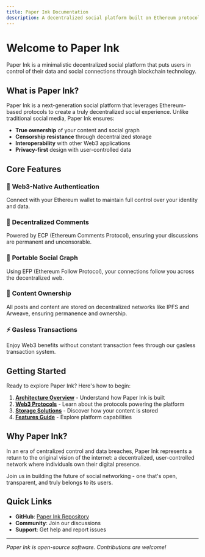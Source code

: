 ```yaml
---
title: Paper Ink Documentation
description: A decentralized social platform built on Ethereum protocols
---
```


# Welcome to Paper Ink

Paper Ink is a minimalistic decentralized social platform that puts users in control of their data and social connections through blockchain technology.

## What is Paper Ink?

Paper Ink is a next-generation social platform that leverages Ethereum-based protocols to create a truly decentralized social experience. Unlike traditional social media, Paper Ink ensures:

- **True ownership** of your content and social graph
- **Censorship resistance** through decentralized storage
- **Interoperability** with other Web3 applications
- **Privacy-first** design with user-controlled data

## Core Features

### 🔐 **Web3-Native Authentication**
Connect with your Ethereum wallet to maintain full control over your identity and data.

### 💬 **Decentralized Comments** 
Powered by ECP (Ethereum Comments Protocol), ensuring your discussions are permanent and uncensorable.

### 👥 **Portable Social Graph**
Using EFP (Ethereum Follow Protocol), your connections follow you across the decentralized web.

### 📝 **Content Ownership**
All posts and content are stored on decentralized networks like IPFS and Arweave, ensuring permanence and ownership.

### ⚡ **Gasless Transactions**
Enjoy Web3 benefits without constant transaction fees through our gasless transaction system.

## Getting Started

Ready to explore Paper Ink? Here's how to begin:

1. **[Architecture Overview](/docs/architecture)** - Understand how Paper Ink is built
2. **[Web3 Protocols](/docs/protocols/ens)** - Learn about the protocols powering the platform
3. **[Storage Solutions](/docs/storage/ipfs-arweave)** - Discover how your content is stored
4. **[Features Guide](/docs/features/gasless-transactions)** - Explore platform capabilities

## Why Paper Ink?

In an era of centralized control and data breaches, Paper Ink represents a return to the original vision of the internet: a decentralized, user-controlled network where individuals own their digital presence.

Join us in building the future of social networking - one that's open, transparent, and truly belongs to its users.

## Quick Links

- **GitHub**: [Paper Ink Repository](https://github.com/yourusername/paper-ink)
- **Community**: Join our discussions
- **Support**: Get help and report issues

---

*Paper Ink is open-source software. Contributions are welcome!*
